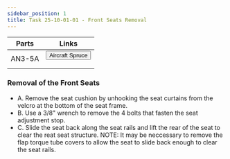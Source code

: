 ```yaml
---
sidebar_position: 1
title: Task 25-10-01-01 - Front Seats Removal
---
```


| Parts | Links |
|-------|-------|
|AN3-5A |<form method="post" action="https://www.aircraftspruce.com/search/search.php" class="inline"><input type="hidden" name="search_text" value="AN3-5A" /><button type="submit">Aircraft Spruce</button></form>       |

### Removal of the Front Seats
* A. Remove the seat cushion by unhooking the seat curtains from the velcro at the bottom of the seat frame. 
* B. Use a 3/8" wrench to remove the 4 bolts that fasten the seat adjustment stop. 
* C. Slide the seat back along the seat rails and lift the rear of the seat to clear the reat seat structure. 
NOTE: It may be neccessary to remove the flap torque tube covers to allow the seat to slide back enough to clear the seat rails. 
